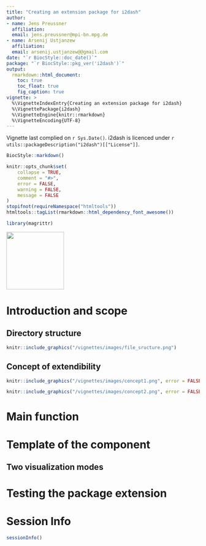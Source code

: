```yaml
---
title: "Creating an extension package for i2dash"
author:
- name: Jens Preussner
  affiliation: 
  email: jens.preussner@mpi-bn.mpg.de
- name: Arsenij Ustjanzew
  affiliation: 
  email: arsenij.ustjanzew@@gmail.com
date: "`r BiocStyle::doc_date()`"
package: "`r BiocStyle::pkg_ver('i2dash')`"
output: 
  rmarkdown::html_document:
    toc: true
    toc_float: true
    fig_caption: true
vignette: >
  %\VignetteIndexEntry{Creating an extension package for i2dash}
  %\VignettePackage{i2dash}
  %\VignetteEngine{knitr::rmarkdown}
  %\VignetteEncoding{UTF-8}
---
```


Vignette last complied on `r Sys.Date()`. i2dash is licenced under `r utils::packageDescription("i2dash")[["License"]]`.

```r
BiocStyle::markdown()
```

```r
knitr::opts_chunk$set(
    collapse = TRUE,
    comment = "#>",
    error = FALSE,
    warning = FALSE,
    message = FALSE
)
stopifnot(requireNamespace("htmltools"))
htmltools::tagList(rmarkdown::html_dependency_font_awesome())

library(magrittr)
```

<img src="images/i2dash_logo.png" align="center" width="150px"/>

# Introduction and scope


## Directory structure

```r
knitr::include_graphics("/vignettes/images/file_sructure.png")
```


## Concept of extendibility

```r
knitr::include_graphics("/vignettes/images/concept1.png", error = FALSE)
```

```r
knitr::include_graphics("/vignettes/images/concept2.png", error = FALSE)
```

# Main function

# Template of the component

## Two visualization modes

# Testing the package extension

# Session Info {.unnumbered}

```r
sessionInfo()
```

